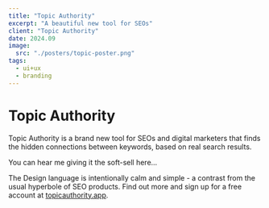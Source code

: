```yaml
---
title: "Topic Authority"
excerpt: "A beautiful new tool for SEOs"
client: "Topic Authority"
date: 2024.09
image:
  src: "./posters/topic-poster.png"
tags:
  - ui+ux
  - branding
---
```



# Topic Authority

Topic Authority is a brand new tool for SEOs and digital marketers that finds the hidden connections between keywords, based on real search results.

You can hear me giving it the soft-sell here...

<YouTube
	class="video"
	id="ka9nTWMepDU"
	posterQuality="max"
/>

The Design language is intentionally calm and simple - a contrast from the usual hyperbole of SEO products. Find out more and sign up for a free account at <a href="https://topicauthority.app">topicauthority.app</a>.
